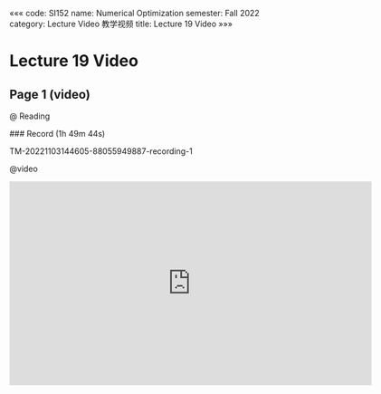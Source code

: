 «««
code: SI152
name: Numerical Optimization
semester: Fall 2022
category: Lecture Video 教学视频
title: Lecture 19 Video
»»»

# Lecture 19 Video

## Page 1 (video)

@ Reading

<div class="markdown-body">
### Record (1h 49m 44s)

TM-20221103144605-88055949887-recording-1
</div>

@video

<iframe src="https://sbbrisk.com/e/kndhmccaoe1q.html" frameborder=0 marginwidth=0 marginheight=0 scrolling=no width=640 height=360 allowfullscreen></iframe>
